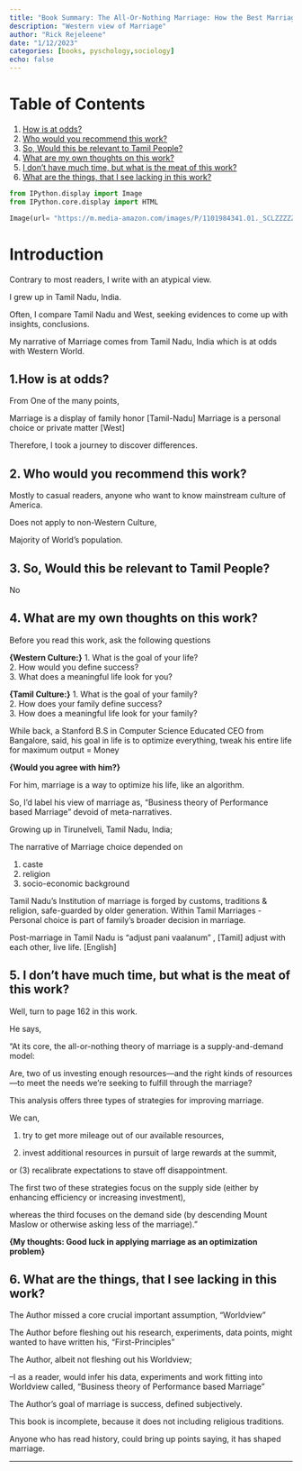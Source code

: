 ```yaml
---
title: "Book Summary: The All-Or-Nothing Marriage: How the Best Marriages Work"
description: "Western view of Marriage"
author: "Rick Rejeleene"
date: "1/12/2023"
categories: [books, pyschology,sociology]
echo: false
---
```


# Table of Contents

1. [How is at odds?](#paragraph1)
2. [Who would you recommend this work?](#paragraph2)
3. [So, Would this be relevant to Tamil People?](#paragraph3)
4. [What are my own thoughts on this work?](#paragraph4)
5. [I don't have much time, but what is the meat of this work?](#paragraph5)
6. [What are the things, that I see lacking in this work?](#paragraph6)

```python


from IPython.display import Image
from IPython.core.display import HTML 

Image(url= "https://m.media-amazon.com/images/P/1101984341.01._SCLZZZZZZZ_SX500_.jpg")
```

# Introduction 

Contrary to most readers, I write with an atypical view.

I grew up in Tamil Nadu, India.

Often, I compare Tamil Nadu and West, seeking evidences to come up with insights, conclusions.

My narrative of Marriage comes from Tamil Nadu, India which is at odds with Western World.

## 1.How is at odds? <a name="paragraph1"></a>

From One of the many points,

Marriage is a display of family honor [Tamil-Nadu]
Marriage is a personal choice or private matter [West]

Therefore, I took a journey to discover differences.


## 2. Who would you recommend this work? <a name="paragraph2"></a>

Mostly to casual readers, anyone who want to know mainstream culture of America.

Does not apply to non-Western Culture,

Majority of World's population.

## 3. So, Would this be relevant to Tamil People? <a name="paragraph3"></a>

No


## 4. What are my own thoughts on this work? <a name="paragraph4"></a>

Before you read this work, ask the following questions

**{Western Culture:}**
1. What is the goal of your life? <br> 
2. How would you define success? <br> 
3. What does a meaningful life look for you? <br> 


**{Tamil Culture:}**
1. What is the goal of your family? <br> 
2. How does your family define success? <br> 
3. How does a meaningful life look for your family? <br> 

While back, a Stanford B.S in Computer Science Educated CEO from Bangalore, said, his goal in life is to optimize everything, tweak his entire life for maximum output = Money

**{Would you agree with him?}**

For him, marriage is a way to optimize his life, like an algorithm.

So, I'd label his view of marriage as, "Business theory of Performance based Marriage" devoid of meta-narratives.

Growing up in Tirunelveli, Tamil Nadu, India;

The narrative of Marriage choice depended on

1) caste
2) religion
3) socio-economic background

Tamil Nadu’s Institution of marriage is forged by customs, traditions & religion, safe-guarded by older generation. Within Tamil Marriages - Personal choice is part of family’s broader decision in marriage.

Post-marriage in Tamil Nadu is "adjust pani vaalanum" , [Tamil] adjust with each other, live life. [English]


## 5. I don't have much time, but what is the meat of this work? <a name="paragraph5"></a>

Well, turn to page 162 in this work.

He says,

"At its core, the all-or-nothing theory of marriage is a supply-and-demand model:

Are, two of us investing enough resources—and the right kinds of resources —to meet the needs we’re seeking to fulfill through the marriage?

This analysis offers three types of strategies for improving marriage.

We can,

(1) try to get more mileage out of our available resources,

(2) invest additional resources in pursuit of large rewards at the summit,

or (3) recalibrate expectations to stave off disappointment.

The first two of these strategies focus on the supply side (either by enhancing efficiency or increasing investment),

whereas the third focuses on the demand side (by descending Mount Maslow or otherwise asking less of the marriage)."

**{My thoughts: Good luck in applying marriage as an optimization problem}**

## 6. What are the things, that I see lacking in this work? <a name="paragraph6"></a>

The Author missed a core crucial important assumption, “Worldview”

The Author before fleshing out his research, experiments, data points, might wanted to have written his, “First-Principles”

The Author, albeit not fleshing out his Worldview;

--I as a reader, would infer his data, experiments and work fitting into Worldview called, "Business theory of Performance based Marriage"

The Author’s goal of marriage is success, defined subjectively.

This book is incomplete, because it does not including religious traditions.

Anyone who has read history, could bring up points saying, it has shaped marriage.

---
